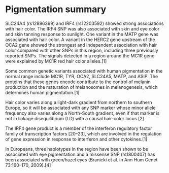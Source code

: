 # Pigmentation summary

SLC24A4 (rs12896399) and IRF4 (rs12203592) showed strong associations with hair color. The IRF4 SNP was also associated with skin and eye color and skin tanning response to sunlight.
One variant in the MATP gene was associated with hair color. A variant in the HERC2 gene upstream of the OCA2 gene showed the strongest and independent association with hair color compared with other SNPs in this region, including three previously reported SNPs. The signals detected in a region around the MC1R gene were explained by MC1R red hair color alleles.[1]

Some common genetic variants associated with human pigmentation in the normal range include MC1R, TYR, OCA2, SLC24A5, MATP, and ASIP. The proteins that these genes encode contribute to the control of melanin production and the maturation of melanosomes in melanogenesis, which determines human pigmentation.[1]

Hair color varies along a light-dark gradient from northern to southern Europe, so it will be associated with any SNP marker whose minor allele frequency also varies along a North-South gradient, even if that marker is not in linkage disequilibrium (LD) with a causal hair-color locus.[2]

The IRF4 gene product is a member of the interferon regulatory factor family of transcription factors [20–23], which are involved in the regulation of gene expression in response to interferon and other cytokines.[1]

In Europeans, three haplotypes in the region have been shown to be associated with eye pigmentation and a missense SNP (rs1800407) has been associated with green/hazel eyes (Branicki et al. in Ann Hum Genet 73:160–170, 2009).[4]



